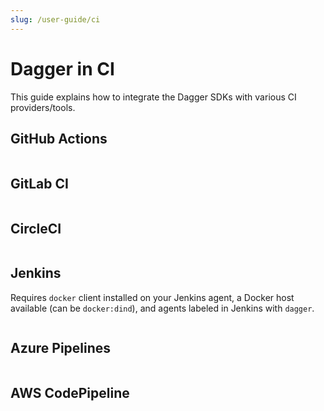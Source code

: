 ```yaml
---
slug: /user-guide/ci
---
```



# Dagger in CI

<PartialExperimentalDocs />

This guide explains how to integrate the Dagger SDKs with various CI providers/tools.

## GitHub Actions

```yaml title=".github/workflows/dagger.yml" file=./snippets/actions.yml
```

## GitLab CI

```yaml title=".gitlab-ci.yml" file=./snippets/gitlab.yml
```

## CircleCI

```yaml title=".circleci/config.yml" file=./snippets/circle.yml
```

## Jenkins

Requires `docker` client installed on your Jenkins agent, a Docker host available (can be `docker:dind`), and agents labeled in Jenkins with `dagger`.

```groovy title="Jenkinsfile" file=./snippets/Jenkinsfile
```

## Azure Pipelines

```yaml title="azure-pipelines.yml" file=./snippets/azure-pipelines.yml
```

## AWS CodePipeline

```yaml title="buildspec.yml" file=./snippets/buildspec.yml
```
